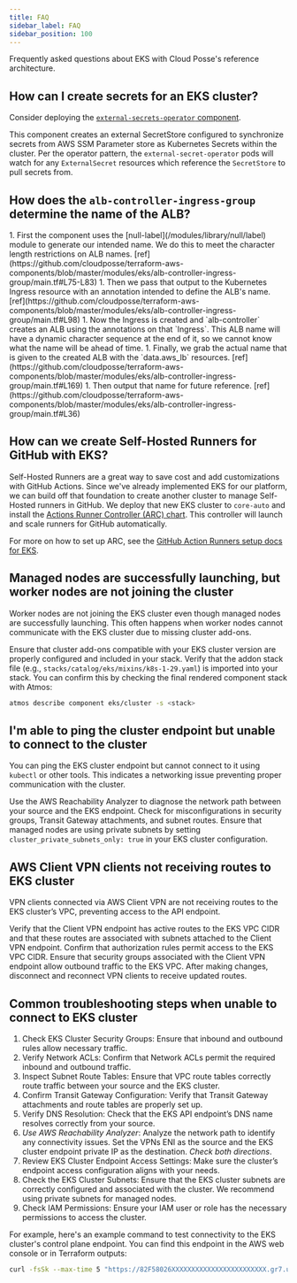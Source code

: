 ```yaml
---
title: FAQ
sidebar_label: FAQ
sidebar_position: 100
---
```


<Intro>
Frequently asked questions about EKS with Cloud Posse's reference architecture.
</Intro>

## How can I create secrets for an EKS cluster?

Consider deploying the [`external-secrets-operator` component](/components/library/aws/eks/external-secrets-operator).

This component creates an external SecretStore configured to synchronize secrets from AWS SSM Parameter store as
Kubernetes Secrets within the cluster. Per the operator pattern, the `external-secret-operator` pods will watch for any
`ExternalSecret` resources which reference the `SecretStore` to pull secrets from.

## How does the `alb-controller-ingress-group` determine the name of the ALB?

<Steps>
  1. First the component uses the [null-label](/modules/library/null/label) module to generate our intended name. We do this to meet the character length restrictions on ALB names. [ref](https://github.com/cloudposse/terraform-aws-components/blob/master/modules/eks/alb-controller-ingress-group/main.tf#L75-L83)
  1. Then we pass that output to the Kubernetes Ingress resource with an annotation intended to define the ALB's name. [ref](https://github.com/cloudposse/terraform-aws-components/blob/master/modules/eks/alb-controller-ingress-group/main.tf#L98)
  1. Now the Ingress is created and `alb-controller` creates an ALB using the annotations on that `Ingress`. This ALB name will have a dynamic character sequence at the end of it, so we cannot know what the name will be ahead of time.
  1. Finally, we grab the actual name that is given to the created ALB with the `data.aws_lb` resources. [ref](https://github.com/cloudposse/terraform-aws-components/blob/master/modules/eks/alb-controller-ingress-group/main.tf#L169)
  1. Then output that name for future reference. [ref](https://github.com/cloudposse/terraform-aws-components/blob/master/modules/eks/alb-controller-ingress-group/main.tf#L36)
</Steps>

## How can we create Self-Hosted Runners for GitHub with EKS?

Self-Hosted Runners are a great way to save cost and add customizations with GitHub Actions. Since we've already
implemented EKS for our platform, we can build off that foundation to create another cluster to manage Self-Hosted
runners in GitHub. We deploy that new EKS cluster to `core-auto` and install the
[Actions Runner Controller (ARC) chart](https://github.com/actions/actions-runner-controller). This controller will
launch and scale runners for GitHub automatically.

For more on how to set up ARC, see the
[GitHub Action Runners setup docs for EKS](/layers/github-actions/eks-github-actions-controller/).

## Managed nodes are successfully launching, but worker nodes are not joining the cluster

Worker nodes are not joining the EKS cluster even though managed nodes are successfully launching. This often happens when worker nodes cannot communicate with the EKS cluster due to missing cluster add-ons.

Ensure that cluster add-ons compatible with your EKS cluster version are properly configured and included in your stack. Verify that the addon stack file (e.g., `stacks/catalog/eks/mixins/k8s-1-29.yaml`) is imported into your stack. You can confirm this by checking the final rendered component stack with Atmos:

```bash
atmos describe component eks/cluster -s <stack>
```

## I'm able to ping the cluster endpoint but unable to connect to the cluster

You can ping the EKS cluster endpoint but cannot connect to it using `kubectl` or other tools. This indicates a networking issue preventing proper communication with the cluster.

Use the AWS Reachability Analyzer to diagnose the network path between your source and the EKS endpoint. Check for misconfigurations in security groups, Transit Gateway attachments, and subnet routes. Ensure that managed nodes are using private subnets by setting `cluster_private_subnets_only: true` in your EKS cluster configuration.

## AWS Client VPN clients not receiving routes to EKS cluster

VPN clients connected via AWS Client VPN are not receiving routes to the EKS cluster’s VPC, preventing access to the API endpoint.

Verify that the Client VPN endpoint has active routes to the EKS VPC CIDR and that these routes are associated with subnets attached to the Client VPN endpoint. Confirm that authorization rules permit access to the EKS VPC CIDR. Ensure that security groups associated with the Client VPN endpoint allow outbound traffic to the EKS VPC. After making changes, disconnect and reconnect VPN clients to receive updated routes.

## Common troubleshooting steps when unable to connect to EKS cluster

1. Check EKS Cluster Security Groups: Ensure that inbound and outbound rules allow necessary traffic.
2. Verify Network ACLs: Confirm that Network ACLs permit the required inbound and outbound traffic.
3. Inspect Subnet Route Tables: Ensure that VPC route tables correctly route traffic between your source and the EKS cluster.
4. Confirm Transit Gateway Configuration: Verify that Transit Gateway attachments and route tables are properly set up.
5. Verify DNS Resolution: Check that the EKS API endpoint’s DNS name resolves correctly from your source.
6. *Use AWS Reachability Analyzer*: Analyze the network path to identify any connectivity issues. Set the VPNs ENI as the source and the EKS cluster endpoint private IP as the destination. _Check both directions_.
7. Review EKS Cluster Endpoint Access Settings: Make sure the cluster’s endpoint access configuration aligns with your needs.
8. Check the EKS Cluster Subnets: Ensure that the EKS cluster subnets are correctly configured and associated with the cluster. We recommend using private subnets for managed nodes.
9. Check IAM Permissions: Ensure your IAM user or role has the necessary permissions to access the cluster.

For example, here's an example command to test connectivity to the EKS cluster's control plane endpoint. You can find this endpoint in the AWS web console or in Terraform outputs:

```bash
curl -fsSk --max-time 5 "https://82F58026XXXXXXXXXXXXXXXXXXXXXXXX.gr7.us-east-1.eks.amazonaws.com/healthz"
```
